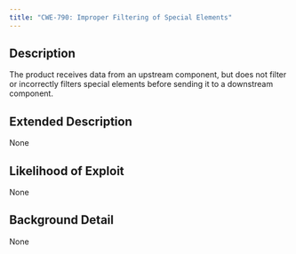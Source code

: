 ```yaml
---
title: "CWE-790: Improper Filtering of Special Elements"
---
```


## Description
The product receives data from an upstream component, but does not filter or incorrectly filters special elements before sending it to a downstream component.

## Extended Description
None

## Likelihood of Exploit
None

## Background Detail
None
        